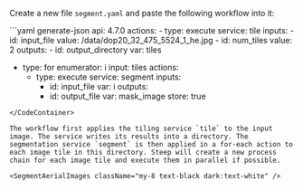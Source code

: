 
Create a new file `segment.yaml` and paste the following workflow into it:

<CodeContainer title="segment.yaml">
```yaml generate-json
api: 4.7.0
actions:
  - type: execute
    service: tile
    inputs:
      - id: input_file
        value: /data/dop20_32_475_5524_1_he.jpg
      - id: num_tiles
        value: 2
    outputs:
      - id: output_directory
        var: tiles

  - type: for
    enumerator: i
    input: tiles
    actions:
      - type: execute
        service: segment
        inputs:
          - id: input_file
            var: i
        outputs:
          - id: output_file
            var: mask_image
            store: true
```
</CodeContainer>

The workflow first applies the tiling service `tile` to the input image. The service writes its results into a directory. The segmentation service `segment` is then applied in a for-each action to each image tile in this directory. Steep will create a new process chain for each image tile and execute them in parallel if possible.

<SegmentAerialImages className="my-8 text-black dark:text-white" />
